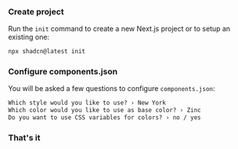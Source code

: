

### Create project

Run the `init` command to create a new Next.js project or to setup an existing one:

```bash
npx shadcn@latest init
```




### Configure components.json

You will be asked a few questions to configure `components.json`:

```txt showLineNumbers
Which style would you like to use? › New York
Which color would you like to use as base color? › Zinc
Do you want to use CSS variables for colors? › no / yes
```

### That's it
